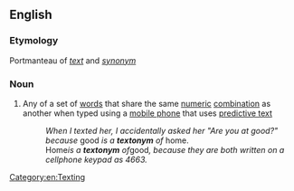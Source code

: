 ==English==

===Etymology===
Portmanteau of ''[[text]]'' and ''[[synonym]]''

===Noun===
{{en-noun}}

# Any of a set of [[word]]s that share the same [[numeric]] [[combination]] as another when typed using a [[mobile phone]] that uses [[predictive text]]
#: ''When I texted her, I accidentally asked her "Are you at good?" because'' good ''is a '''textonym''' of'' home.
#: Home'' is a '''textonym''' of ''good'', because they are both written on a cellphone keypad as 4663.''

[[Category:en:Texting]]